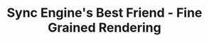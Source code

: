 ---
title: Sync Engine's Best Friend - Fine Grained Rendering
start: 2025-05-27T18:00:00+02:00
duration: 15
speaker: dev-agrawal
--- 